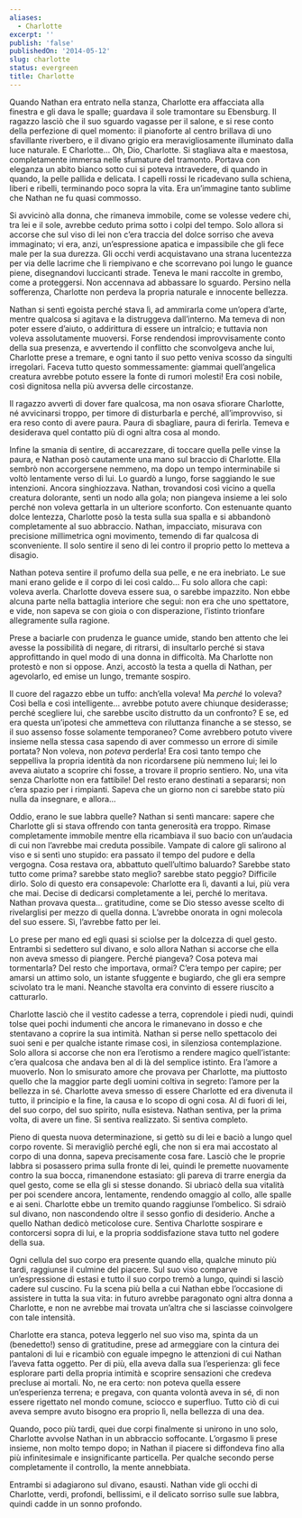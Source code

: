 ```yaml
---
aliases:
  - Charlotte
excerpt: ''
publish: 'false'
publishedOn: '2014-05-12'
slug: charlotte
status: evergreen
title: Charlotte
---
```

Quando Nathan era entrato nella stanza, Charlotte era affacciata alla finestra e gli dava le spalle; guardava il sole tramontare su Ebensburg. Il ragazzo lasciò che il suo sguardo vagasse per il salone, e si rese conto della perfezione di quel momento: il pianoforte al centro brillava di uno sfavillante riverbero, e il divano grigio era meravigliosamente illuminato dalla luce naturale. E Charlotte… Oh, Dio, Charlotte. Si stagliava alta e maestosa, completamente immersa nelle sfumature del tramonto. Portava con eleganza un abito bianco sotto cui si poteva intravedere, di quando in quando, la pelle pallida e delicata. I capelli rossi le ricadevano sulla schiena, liberi e ribelli, terminando poco sopra la vita. Era un’immagine tanto sublime che Nathan ne fu quasi commosso.

Si avvicinò alla donna, che rimaneva immobile, come se volesse vedere chi, tra lei e il sole, avrebbe ceduto prima sotto i colpi del tempo. Solo allora si accorse che sul viso di lei non c’era traccia del dolce sorriso che aveva immaginato; vi era, anzi, un’espressione apatica e impassibile che gli fece male per la sua durezza. Gli occhi verdi acquistavano una strana lucentezza per via delle lacrime che li riempivano e che scorrevano poi lungo le guance piene, disegnandovi luccicanti strade. Teneva le mani raccolte in grembo, come a proteggersi. Non accennava ad abbassare lo sguardo. Persino nella sofferenza, Charlotte non perdeva la propria naturale e innocente bellezza.

Nathan si sentì egoista perché stava lì, ad ammirarla come un’opera d’arte, mentre qualcosa si agitava e la distruggeva dall’interno. Ma temeva di non poter essere d’aiuto, o addirittura di essere un intralcio; e tuttavia non voleva assolutamente muoversi. Forse rendendosi improvvisamente conto della sua presenza, e avvertendo il conflitto che sconvolgeva anche lui, Charlotte prese a tremare, e ogni tanto il suo petto veniva scosso da singulti irregolari. Faceva tutto questo sommessamente: giammai quell’angelica creatura avrebbe potuto essere la fonte di rumori molesti! Era così nobile, così dignitosa nella più avversa delle circostanze.

Il ragazzo avvertì di dover fare qualcosa, ma non osava sfiorare Charlotte, né avvicinarsi troppo, per timore di disturbarla e perché, all’improvviso, si era reso conto di avere paura. Paura di sbagliare, paura di ferirla. Temeva e desiderava quel contatto più di ogni altra cosa al mondo.

Infine la smania di sentire, di accarezzare, di toccare quella pelle vinse la paura, e Nathan posò cautamente una mano sul braccio di Charlotte. Ella sembrò non accorgersene nemmeno, ma dopo un tempo interminabile si voltò lentamente verso di lui. Lo guardò a lungo, forse saggiando le sue intenzioni. Ancora singhiozzava. Nathan, trovandosi così vicino a quella creatura dolorante, sentì un nodo alla gola; non piangeva insieme a lei solo perché non voleva gettarla in un ulteriore sconforto. Con estenuante quanto dolce lentezza, Charlotte posò la testa sulla sua spalla e si abbandonò completamente al suo abbraccio. Nathan, impacciato, misurava con precisione millimetrica ogni movimento, temendo di far qualcosa di sconveniente. Il solo sentire il seno di lei contro il proprio petto lo metteva a disagio.

Nathan poteva sentire il profumo della sua pelle, e ne era inebriato. Le sue mani erano gelide e il corpo di lei così caldo… Fu solo allora che capì: voleva averla. Charlotte doveva essere sua, o sarebbe impazzito. Non ebbe alcuna parte nella battaglia interiore che seguì: non era che uno spettatore, e vide, non sapeva se con gioia o con disperazione, l’istinto trionfare allegramente sulla ragione.

Prese a baciarle con prudenza le guance umide, stando ben attento che lei avesse la possibilità di negare, di ritrarsi, di insultarlo perché si stava approfittando in quel modo di una donna in difficoltà. Ma Charlotte non protestò e non si oppose. Anzi, accostò la testa a quella di Nathan, per agevolarlo, ed emise un lungo, tremante sospiro.

Il cuore del ragazzo ebbe un tuffo: anch’ella voleva! Ma _perché_ lo voleva? Così bella e così intelligente… avrebbe potuto avere chiunque desiderasse; perché scegliere lui, che sarebbe uscito distrutto da un confronto? E se, ed era questa un’ipotesi che ammetteva con riluttanza finanche a se stesso, se il suo assenso fosse solamente temporaneo? Come avrebbero potuto vivere insieme nella stessa casa sapendo di aver commesso un errore di simile portata? Non voleva, non _poteva_ perderla! Era così tanto tempo che seppelliva la propria identità da non ricordarsene più nemmeno lui; lei lo aveva aiutato a scoprire chi fosse, a trovare il proprio sentiero. No, una vita senza Charlotte non era fattibile! Del resto erano destinati a separarsi; non c’era spazio per i rimpianti. Sapeva che un giorno non ci sarebbe stato più nulla da insegnare, e allora…

Oddio, erano le sue labbra quelle? Nathan si sentì mancare: sapere che Charlotte gli si stava offrendo con tanta generosità era troppo. Rimase completamente immobile mentre ella ricambiava il suo bacio con un’audacia di cui non l’avrebbe mai creduta possibile. Vampate di calore gli salirono al viso e si sentì uno stupido: era passato il tempo del pudore e della vergogna. Cosa restava ora, abbattuto quell’ultimo baluardo? Sarebbe stato tutto come prima? sarebbe stato meglio? sarebbe stato peggio? Difficile dirlo. Solo di questo era consapevole: Charlotte era lì, davanti a lui, più vera che mai. Decise di dedicarsi completamente a lei, perché lo meritava. Nathan provava questa… gratitudine, come se Dio stesso avesse scelto di rivelarglisi per mezzo di quella donna. L’avrebbe onorata in ogni molecola del suo essere. Sì, l’avrebbe fatto per lei.

Lo prese per mano ed egli quasi si sciolse per la dolcezza di quel gesto. Entrambi si sedettero sul divano, e solo allora Nathan si accorse che ella non aveva smesso di piangere. Perché piangeva? Cosa poteva mai tormentarla? Del resto che importava, ormai? C’era tempo per capire; per amarsi un attimo solo, un istante sfuggente e bugiardo, che gli era sempre scivolato tra le mani. Neanche stavolta era convinto di essere riuscito a catturarlo.

Charlotte lasciò che il vestito cadesse a terra, coprendole i piedi nudi, quindi tolse quei pochi indumenti che ancora le rimanevano in dosso e che stentavano a coprire la sua intimità. Nathan si perse nello spettacolo dei suoi seni e per qualche istante rimase così, in silenziosa contemplazione. Solo allora si accorse che non era l’erotismo a rendere magico quell’istante: c’era qualcosa che andava ben al di là del semplice istinto. Era l’amore a muoverlo. Non lo smisurato amore che provava per Charlotte, ma piuttosto quello che la maggior parte degli uomini coltiva in segreto: l’amore per la bellezza in sé. Charlotte aveva smesso di essere Charlotte ed era divenuta il tutto, il principio e la fine, la causa e lo scopo di ogni cosa. Al di fuori di lei, del suo corpo, del suo spirito, nulla esisteva. Nathan sentiva, per la prima volta, di avere un fine. Si sentiva realizzato. Si sentiva completo.

Pieno di questa nuova determinazione, si gettò su di lei e baciò a lungo quel corpo rovente. Si meravigliò perché egli, che non si era mai accostato al corpo di una donna, sapeva precisamente cosa fare. Lasciò che le proprie labbra si posassero prima sulla fronte di lei, quindi le premette nuovamente contro la sua bocca, rimanendone estasiato: gli pareva di trarre energia da quel gesto, come se ella gli si stesse donando. Si ubriacò della sua vitalità per poi scendere ancora, lentamente, rendendo omaggio al collo, alle spalle e ai seni. Charlotte ebbe un tremito quando raggiunse l’ombelico. Si sdraiò sul divano, non nascondendo oltre il sesso gonfio di desiderio. Anche a quello Nathan dedicò meticolose cure. Sentiva Charlotte sospirare e contorcersi sopra di lui, e la propria soddisfazione stava tutto nel godere della sua.

Ogni cellula del suo corpo era presente quando ella, qualche minuto più tardi, raggiunse il culmine del piacere. Sul suo viso comparve un’espressione di estasi e tutto il suo corpo tremò a lungo, quindi si lasciò cadere sul cuscino. Fu la scena più bella a cui Nathan ebbe l’occasione di assistere in tutta la sua vita: in futuro avrebbe paragonato ogni altra donna a Charlotte, e non ne avrebbe mai trovata un’altra che si lasciasse coinvolgere con tale intensità.

Charlotte era stanca, poteva leggerlo nel suo viso ma, spinta da un (benedetto!) senso di gratitudine, prese ad armeggiare con la cintura dei pantaloni di lui e ricambiò con eguale impegno le attenzioni di cui Nathan l’aveva fatta oggetto. Per di più, ella aveva dalla sua l’esperienza: gli fece esplorare parti della propria intimità e scoprire sensazioni che credeva precluse ai mortali. No, ne era certo: non poteva quella essere un’esperienza terrena; e pregava, con quanta volontà aveva in sé, di non essere rigettato nel mondo comune, sciocco e superfluo. Tutto ciò di cui aveva sempre avuto bisogno era proprio lì, nella bellezza di una dea.

Quando, poco più tardi, quei due corpi finalmente si unirono in uno solo, Charlotte avvolse Nathan in un abbraccio soffocante. L’orgasmo li prese insieme, non molto tempo dopo; in Nathan il piacere si diffondeva fino alla più infinitesimale e insignificante particella. Per qualche secondo perse completamente il controllo, la mente annebbiata.

Entrambi si adagiarono sul divano, esausti. Nathan vide gli occhi di Charlotte, verdi, profondi, bellissimi, e il delicato sorriso sulle sue labbra, quindi cadde in un sonno profondo.
